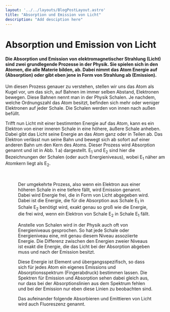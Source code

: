 ```yaml
---
layout: '../../layouts/BlogPostLayout.astro'
title: "Absorption und Emission von Licht"
description: "Add desciption here"
---
```


# Absorption und Emission von Licht

#### Die Absorption und Emission von elektromagnetischer Strahlung (Licht) sind zwei grundlegende Prozesse in der Physik. Sie spielen sich in den Atomen, die alle Materie bilden, ab. Dabei nimmt das Atom Energie auf (Absorption) oder gibt eben jene in Form von Strahlung ab (Emission). 

Um diesen Prozess genauer zu verstehen, stellen wir uns das Atom als Kugel vor, um das sich, auf Bahnen im immer selben Abstand, Elektronen bewegen. Diese Bahnen nennt man in der Physik Schalen. Je nachdem, welche Ordnungszahl das Atom besitzt, befinden sich mehr oder weniger Elektronen auf jeder Schale. Die Schalen werden von innen nach außen befüllt.

Trifft nun Licht mit einer bestimmten Energie auf das Atom, kann es ein Elektron von einer inneren Schale in eine höhere, äußere Schale anheben. Dabei gibt das Licht seine Energie an das Atom ganz oder in Teilen ab. Das Elektron verlässt nun seine Bahn und bewegt sich ab sofort auf einer anderen Bahn um den Kern des Atoms. Dieser Prozess wird Absorption genannt und ist in Abb. 1 a) dargestellt. E<sub>1</sub> und E<sub>2</sub> sind hier die Bezeichnungen der Schalen (oder auch Energieniveaus), wobei E<sub>1</sub> näher am Atomkern liegt als E<sub>2</sub>.

<Figure url="/src/imgs/keywords/abs-emiss.gif" text='test caption' />

&nbsp;

Der umgekehrte Prozess, also wenn ein Elektron aus einer höheren Schale in eine tiefere fällt, wird Emission genannt. Dabei wird Energie frei, die in Form von Licht abgegeben wird. Dabei ist die Energie, die für die Absorption aus Schale E<sub>1</sub> in Schale E<sub>2</sub> benötigt wird, exakt genau so groß wie die Energie, die frei wird, wenn ein Elektron von Schale E<sub>2</sub> in Schale E<sub>1</sub> fällt. 

Anstelle von Schalen wird in der Physik auch oft von Energieniveaus gesprochen. So hat jede Schale oder Energieniveau eine, mit genau diesem Niveau assoziierte Energie. Die Differenz zwischen den Energien zweier Niveaus ist exakt die Energie, die das Licht bei der Absorption abgeben muss und nach der Emission besitzt. 

<LaTeX formula='E = E_2 - E_1 = h\nu_2 - h\nu_1' />

Diese Energie ist Element und übergangsspezifisch, so dass sich für jedes Atom ein eigenes Emissions und Absorptionsspektrum (Fingerabdruck) bestimmen lassen. Die Spektren für Emission und Absorption sehen dabei gleich aus, nur dass bei der Absorptionslinien aus dem Spektrum fehlen und bei der Emission nur eben diese Linien zu beobachten sind.

Das aufeinander folgende Absorbieren und Emittieren von Licht wird auch Fluoreszenz genannt.
